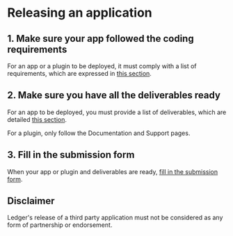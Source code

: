 
# Releasing an application

## 1. Make sure your app followed the coding requirements

For an app or a plugin to be deployed, it must comply with a list of requirements, which are expressed in [this section](./develop/requirements).

## 2. Make sure you have all the deliverables ready

For an app to be deployed, you must provide a list of deliverables, which are detailed [this section](./deliver/deliverables).

For a plugin, only follow the Documentation and Support pages.

## 3. Fill in the submission form

When your app or plugin and deliverables are ready, [fill in the submission form](./deliver/submission-form).

## Disclaimer

Ledger's release of a third party application must not be considered as any form of partnership or endorsement.

